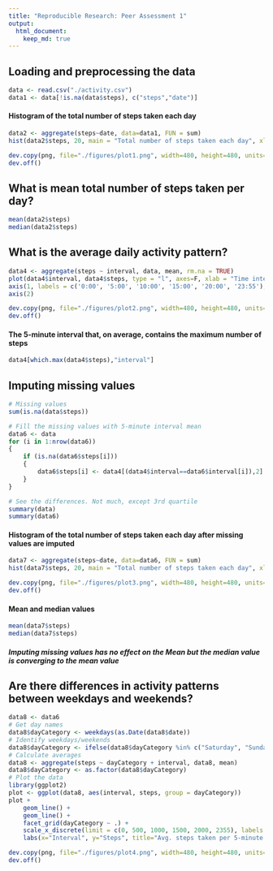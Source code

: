 ```yaml
---
title: "Reproducible Research: Peer Assessment 1"
output: 
  html_document:
    keep_md: true
---
```


<!-- Z:\Z\Coursera Data Science\Github\RepData_PeerAssessment1 -->

## Loading and preprocessing the data
```r
data <- read.csv("./activity.csv")
data1 <- data[!is.na(data$steps), c("steps","date")]
```

#### Histogram of the total number of steps taken each day
```r
data2 <- aggregate(steps~date, data=data1, FUN = sum)
hist(data2$steps, 20, main = "Total number of steps taken each day", xlab="Steps", ylab="", col="blue")
```

```r
dev.copy(png, file="./figures/plot1.png", width=480, height=480, units="px")
dev.off()
```


## What is mean total number of steps taken per day?
```r
mean(data2$steps)
median(data2$steps)
```


## What is the average daily activity pattern?
```r
data4 <- aggregate(steps ~ interval, data, mean, rm.na = TRUE)
plot(data4$interval, data4$steps, type = "l", axes=F, xlab = "Time interval", ylab="Avg. Steps", main = "Average number of steps taken by 5-minute interval")
axis(1, labels = c('0:00', '5:00', '10:00', '15:00', '20:00', '23:55'), at = c(0, 500, 1000, 1500, 2000, 2355))
axis(2)
```

```r
dev.copy(png, file="./figures/plot2.png", width=480, height=480, units="px")
dev.off()
```

#### The 5-minute interval that, on average, contains the maximum number of steps
```r
data4[which.max(data4$steps),"interval"]
```


## Imputing missing values
```r
# Missing values
sum(is.na(data$steps))

# Fill the missing values with 5-minute interval mean
data6 <- data
for (i in 1:nrow(data6))
{
    if (is.na(data6$steps[i]))
    {
        data6$steps[i] <- data4[(data4$interval==data6$interval[i]),2]
    }
}

# See the differences. Not much, except 3rd quartile
summary(data)
summary(data6)
```

#### Histogram of the total number of steps taken each day after missing values are imputed
```r
data7 <- aggregate(steps~date, data=data6, FUN = sum)
hist(data7$steps, 20, main = "Total number of steps taken each day", xlab="Steps", ylab="", col="green")
```

```r
dev.copy(png, file="./figures/plot3.png", width=480, height=480, units="px")
dev.off()
```

#### Mean and median values
```r
mean(data7$steps)
median(data7$steps)
```
##### Imputing missing values has no effect on the Mean but the median value is converging to the mean value


## Are there differences in activity patterns between weekdays and weekends?
```r
data8 <- data6
# Get day names
data8$dayCategory <- weekdays(as.Date(data8$date))
# Identify weekdays/weekends
data8$dayCategory <- ifelse(data8$dayCategory %in% c("Saturday", "Sunday"), "Weekend", "Weekday")
# Calculate averages
data8 <- aggregate(steps ~ dayCategory + interval, data8, mean)
data8$dayCategory <- as.factor(data8$dayCategory)
# Plot the data
library(ggplot2)
plot <- ggplot(data8, aes(interval, steps, group = dayCategory))
plot + 
    geom_line() + 
    geom_line() + 
    facet_grid(dayCategory ~ .) + 
    scale_x_discrete(limit = c(0, 500, 1000, 1500, 2000, 2355), labels = c('0:00', '5:00', '10:00', '15:00', '20:00', '23:55')) + 
    labs(x="Interval", y="Steps", title="Avg. steps taken per 5-minute interval across weekdays and weekends")
```

```r
dev.copy(png, file="./figures/plot4.png", width=480, height=480, units="px")
dev.off()
```
